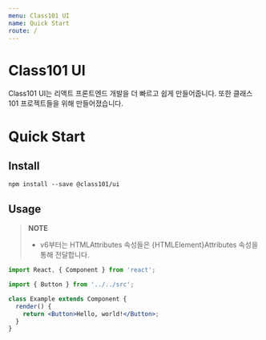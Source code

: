 ```yaml
---
menu: Class101 UI
name: Quick Start
route: /
---
```


# Class101 UI

Class101 UI는 리액트 프론트엔드 개발을 더 빠르고 쉽게 만들어줍니다. 또한 클래스101 프로젝트들을 위해 만들어졌습니다.

# Quick Start

## Install

```console
npm install --save @class101/ui
```

## Usage

> **NOTE**
>
> - v6부터는 HTMLAttributes 속성들은 {HTMLElement}Attributes 속성을 통해 전달합니다.

```jsx
import React, { Component } from 'react';

import { Button } from '../../src';

class Example extends Component {
  render() {
    return <Button>Hello, world!</Button>;
  }
}
```
